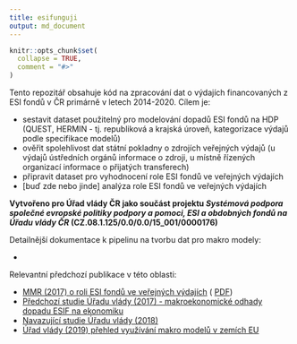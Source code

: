 ```yaml
---
title: esifunguji
output: md_document
---
```


<!-- README.md is generated from README.Rmd. Please edit that file -->

```r
knitr::opts_chunk$set(
  collapse = TRUE,
  comment = "#>"
)
```

<!-- badges: start -->
<!-- badges: end -->

Tento repozitář obsahuje kód na zpracování dat o výdajích financovaných z ESI fondů v ČR primárně v letech 2014-2020. Cílem je:

- sestavit dataset použitelný pro modelování dopadů ESI fondů na HDP (QUEST, HERMIN - tj. republiková a krajská úroveň, kategorizace výdajů podle specifikace modelů)
- ověřit spolehlivost dat státní pokladny o zdrojích veřejných výdajů (u výdajů ústředních orgánů informace o zdroji, u místně řízených organizací informace o přijatých transferech)
- připravit dataset pro vyhodnocení role ESI fondů ve veřejných výdajích
- [buď zde nebo jinde] analýza role ESI fondů ve veřejných výdajích

**Vytvořeno pro Úřad vlády ČR jako součást projektu *Systémová podpora společné evropské politiky podpory a pomoci, ESI a obdobných fondů na Úřadu vlády ČR* (CZ.08.1.125/0.0/0.0/15_001/0000176)**

Detailnější dokumentace k pipelinu na tvorbu dat pro makro modely:

- 

Relevantní předchozí publikace v této oblasti:

- [MMR (2017) o roli ESI fondů ve veřejných výdajích](https://dotaceeu.cz/cs/evropske-fondy-v-cr/narodni-organ-pro-koordinaci/evaluace/knihovna-evaluaci/verejne-vydaje-a-fondy-eu-2007%e2%80%932015) ( [PDF](https://dotaceeu.cz/Dotace/media/SF/NOK/Evaluace/Evalua%c4%8dn%c3%ad%20knihovna/2017/Adicionalita/Verejne-vydaje-a-fondy-EU-final-public_1.pdf))
- [Předchozí studie Úřadu vlády (2017) - makroekonomické odhady dopadu ESIF na ekonomiku](https://www.vlada.cz/assets/evropske-zalezitosti/analyzy-EU/171204_Dopad_ESI_fondu_na_hospodarsky_rust_CR_final.pdf)
- [Navazující studie Úřadu vlády (2018)](https://www.vlada.cz/assets/evropske-zalezitosti/analyzy-EU/Dopad-ESI-fondu-na-hospodarstvi-CR.pdf)
- [Úřad vlády (2019) přehled využívání makro modelů v zemích EU](https://www.vlada.cz/assets/evropske-zalezitosti/aktualne/Vyuzivani-makroevaluaci-a-makroekonomickych-modelu-clenskymi-staty-EU.pdf)
